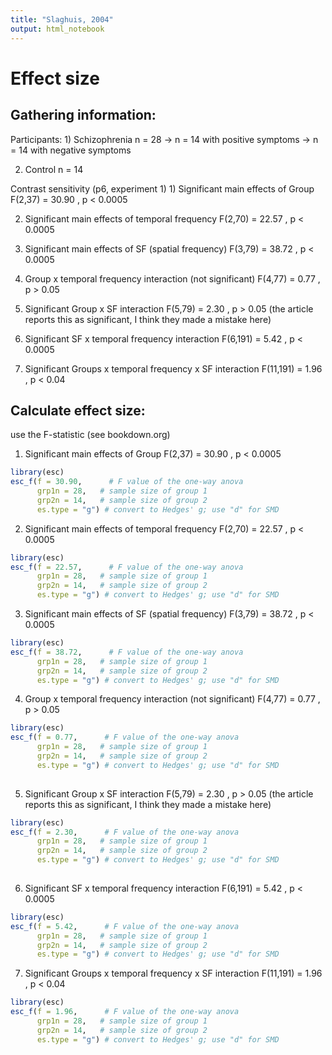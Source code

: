 ```yaml
---
title: "Slaghuis, 2004"
output: html_notebook
---
```


# Effect size

## Gathering information:

Participants: 1) Schizophrenia n = 28 -\> n = 14 with positive symptoms -\> n = 14 with negative symptoms

2)  Control n = 14

Contrast sensitivity (p6, experiment 1) 1) Significant main effects of Group F(2,37) = 30.90 , p \< 0.0005

2)  Significant main effects of temporal frequency F(2,70) = 22.57 , p \< 0.0005

3)  Significant main effects of SF (spatial frequency) F(3,79) = 38.72 , p \< 0.0005

4)  Group x temporal frequency interaction (not significant) F(4,77) = 0.77 , p \> 0.05

5)  Significant Group x SF interaction F(5,79) = 2.30 , p \> 0.05 (the article reports this as significant, I think they made a mistake here)

6)  Significant SF x temporal frequency interaction F(6,191) = 5.42 , p \< 0.0005

7)  Significant Groups x temporal frequency x SF interaction F(11,191) = 1.96 , p \< 0.04

## Calculate effect size:

use the F-statistic (see bookdown.org)

1)  Significant main effects of Group F(2,37) = 30.90 , p \< 0.0005

```r
library(esc)
esc_f(f = 30.90,      # F value of the one-way anova
      grp1n = 28,   # sample size of group 1 
      grp2n = 14,   # sample size of group 2
      es.type = "g") # convert to Hedges' g; use "d" for SMD

```

2)  Significant main effects of temporal frequency F(2,70) = 22.57 , p \< 0.0005

```r
library(esc)
esc_f(f = 22.57,      # F value of the one-way anova
      grp1n = 28,   # sample size of group 1 
      grp2n = 14,   # sample size of group 2
      es.type = "g") # convert to Hedges' g; use "d" for SMD

```

3)  Significant main effects of SF (spatial frequency) F(3,79) = 38.72 , p \< 0.0005

```r
library(esc)
esc_f(f = 38.72,      # F value of the one-way anova
      grp1n = 28,   # sample size of group 1 
      grp2n = 14,   # sample size of group 2
      es.type = "g") # convert to Hedges' g; use "d" for SMD

```

4)  Group x temporal frequency interaction (not significant) F(4,77) = 0.77 , p \> 0.05

```r
library(esc)
esc_f(f = 0.77,      # F value of the one-way anova
      grp1n = 28,   # sample size of group 1 
      grp2n = 14,   # sample size of group 2
      es.type = "g") # convert to Hedges' g; use "d" for SMD
 
```

5)  Significant Group x SF interaction F(5,79) = 2.30 , p \> 0.05 (the article reports this as significant, I think they made a mistake here)

```r
library(esc)
esc_f(f = 2.30,      # F value of the one-way anova
      grp1n = 28,   # sample size of group 1 
      grp2n = 14,   # sample size of group 2
      es.type = "g") # convert to Hedges' g; use "d" for SMD
 
```

6)  Significant SF x temporal frequency interaction F(6,191) = 5.42 , p \< 0.0005

```r
library(esc)
esc_f(f = 5.42,      # F value of the one-way anova
      grp1n = 28,   # sample size of group 1 
      grp2n = 14,   # sample size of group 2
      es.type = "g") # convert to Hedges' g; use "d" for SMD

```

7)  Significant Groups x temporal frequency x SF interaction F(11,191) = 1.96 , p \< 0.04

```r
library(esc)
esc_f(f = 1.96,      # F value of the one-way anova
      grp1n = 28,   # sample size of group 1 
      grp2n = 14,   # sample size of group 2
      es.type = "g") # convert to Hedges' g; use "d" for SMD

```
